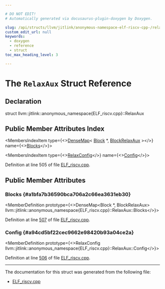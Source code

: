 ```yaml
---

# DO NOT EDIT!
# Automatically generated via docusaurus-plugin-doxygen by Doxygen.

slug: /api/structs/llvm/jitlink/anonymous-namespace-elf-riscv-cpp-/relaxaux
custom_edit_url: null
keywords:
  - doxygen
  - reference
  - struct
toc_max_heading_level: 3

---
```





# The `RelaxAux` Struct Reference

<DoxygenPage pluginConfig={pluginConfig}>



## Declaration

<CodeBlock>struct llvm::jitlink::anonymous_namespace{ELF_riscv.cpp}::RelaxAux</CodeBlock>

## Public Member Attributes Index

<MembersIndex>

<MembersIndexItem
  type={<><a href="/docs/api/classes/llvm/densemap">DenseMap</a>&lt; <a href="/docs/api/classes/llvm/jitlink/block">Block</a> &#42;, <a href="/docs/api/structs/llvm/jitlink/anonymous-namespace-elf-riscv-cpp-/blockrelaxaux">BlockRelaxAux</a> &gt;</>}
  name={<><a href="#a1bfa7b36590bca706a2c66ea3631eb30">Blocks</a></>}>
</MembersIndexItem>

<MembersIndexItem
  type={<><a href="/docs/api/structs/llvm/jitlink/anonymous-namespace-elf-riscv-cpp-/relaxconfig">RelaxConfig</a></>}
  name={<><a href="#a94cd5bf22cec9662e98420b93a04ce2a">Config</a></>}>
</MembersIndexItem>

</MembersIndex>


Definition at line 505 of file <a href="/docs/api/files/lib/lib/executionengine/lib/executionengine/jitlink/elf-riscv-cpp">ELF&#95;riscv.cpp</a>.

<SectionDefinition>

## Public Member Attributes

### Blocks {#a1bfa7b36590bca706a2c66ea3631eb30}

<MemberDefinition
  prototype={<>DenseMap&lt;Block &#42;, BlockRelaxAux&gt; llvm::jitlink::anonymous&#95;namespace&#123;ELF&#95;riscv.cpp&#125;::RelaxAux::Blocks</>}>

Definition at line <a href="/docs/api/files/lib/lib/executionengine/lib/executionengine/jitlink/elf-riscv-cpp/#l00507">507</a> of file <a href="/docs/api/files/lib/lib/executionengine/lib/executionengine/jitlink/elf-riscv-cpp">ELF&#95;riscv.cpp</a>.
</MemberDefinition>

### Config {#a94cd5bf22cec9662e98420b93a04ce2a}

<MemberDefinition
  prototype={<>RelaxConfig llvm::jitlink::anonymous&#95;namespace&#123;ELF&#95;riscv.cpp&#125;::RelaxAux::Config</>}>

Definition at line <a href="/docs/api/files/lib/lib/executionengine/lib/executionengine/jitlink/elf-riscv-cpp/#l00506">506</a> of file <a href="/docs/api/files/lib/lib/executionengine/lib/executionengine/jitlink/elf-riscv-cpp">ELF&#95;riscv.cpp</a>.
</MemberDefinition>

</SectionDefinition>

<hr/>

The documentation for this struct was generated from the following file:

<ul>
<li><a href="/docs/api/files/lib/lib/executionengine/lib/executionengine/jitlink/elf-riscv-cpp">ELF_riscv.cpp</a></li>
</ul>

</DoxygenPage>
